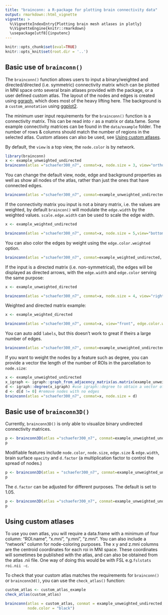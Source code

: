 ```yaml
---
title: "brainconn: a R-package for plotting brain connectivity data"
output: rmarkdown::html_vignette
vignette: >
  %\VignetteIndexEntry{Plotting brain mesh atlases in plotly}
  %\VignetteEngine{knitr::rmarkdown}
  \usepackage[utf8]{inputenc}
---
```


```r
knitr::opts_chunk$set(eval=TRUE)
knitr::opts_knit$set(root.dir = '..')
```

## Basic use of `brainconn()`
The `brainconn()` function allows users to input a binary/weighted and directed/directed (i.e. symmetric) connectivity matrix which can be plotted in MNI space onto several brain atlases provided with the package, or a user defined custom atlas. The layout of the nodes and edges is created using [ggraph](https://github.com/thomasp85/ggraph), which does most of the heavy lifting here. The background is a `custom_annotation` using [ggplot2](https://github.com/tidyverse/ggplot2). 

The minimum user input requirements for the `brainconn()` function is a connectivity matrix. This can be read into `r` as a matrix or data.fame. Some example connectivity matrices can be found in the `data/example` folder. The number of rows & columns should match the number of regions in the selected atlas. Custom atlases can also be used, see [Using custom atlases]. 

By default, the `view` is a top view, the `node.color` is by network.

```r
library(brainconn)
x <- example_unweighted_undirected
brainconn(atlas ="schaefer300_n7", conmat=x, node.size = 3, view="ortho")
```



You can change the default view, node, edge and background properties as well as show all nodes of the atlas, rather than just the ones that have connected edges.  
```r
brainconn(atlas ="schaefer300_n7", conmat=example_unweighted_undirected, view="left", node.size = 3, node.color = "hotpink", edge.width = 2, edge.color="darkblue", edge.alpha = 0.8, all.nodes = T, show.legend = F)
```

If the connectivity matrix you input is not a binary matrix, i.e. the values are weighted, by default `braincon()` will modulate the `edge.width` by the weighted values. `scale.edge.width` can be used to scale the edge width.

```r
x <- example_weighted_undirected

brainconn(atlas ="schaefer300_n7", conmat=x, node.size = 5,view="bottom", scale.edge.width = c(1,3), background.alpha = 0.4, show.legend = F)
```

You can also color the edges by weight using the `edge.color.weighted` option.

```r

brainconn(atlas ="schaefer300_n7", conmat=example_weighted_undirected, node.size = 7,view="bottom", edge.width = 2, edge.color.weighted = T, show.legend = T)
```

If the input is a directed matrix (i.e. non-symmetrical), the edges will be displayed as directed arrows, with the `edge.width` and `edge.color` serving the same purpose:

```r
x <- example_unweighted_directed

brainconn(atlas ="schaefer300_n7", conmat=x, node.size = 4, view="right", edge.alpha = 0.6)
```

Weighted and directed matrix example:
```r
x <- example_weighted_directed

brainconn(atlas ="schaefer300_n7", conmat=x, view="front", edge.color.weighted=T)
```


You can auto add `labels`, but this doesn't work to great if theirs a large number of edges. 
```r
brainconn(atlas ="schaefer300_n7", conmat=example_unweighted_undirected, labels = T, label.size = 2, node.size = 3)
```

If you want to weight the nodes by a feature such as degree, you can provide a vector the length of the number of ROIs in the parcellation to `node.size`: 

```r
x <- example_unweighted_undirected
x_igraph <- igraph::graph_from_adjacency_matrix(as.matrix(example_unweighted_undirected)) #convert connectivity matrix into an graph object.
d <- igraph::degree(x_igraph) #use igraph::degree to obtain a vector of nodal degree
d <- d[d != 0] #remove nodes with no edges 
brainconn(atlas ="schaefer300_n7", conmat=x, node.size = d)
```



## Basic use of `brainconn3D()`
Currently, `brainconn3D()` is only able to visualize binary undirected connectivity matrices. 

```r
p <- brainconn3D(atlas ="schaefer300_n7", conmat=example_unweighted_undirected, show.legend = F)
p
```

Modifiable features include `node.color`, `node.size`, `edge.size` & `edge.width`, brain surface `opacity` and `d.factor` (a multiplication factor to control the spread of nodes.)
```r
p <- brainconn3D(atlas = "schaefer300_n7", conmat=example_unweighted_undirected, edge.width = 6, edge.color = "green", node.size = 8, node.color = "red", show.legend = F)
p
```


The `d.factor` can be adjusted for different purposes. The default is set to 1.05.
```r
p <- brainconn3D(atlas ="schaefer300_n7", conmat=example_unweighted_undirected, edge.width = 3, edge.color = "brown", node.size = 3, d.factor = 1.3, all.nodes = T, opacity = 0.3, show.legend = F)
p
```

## Using custom atlases

To use you own atlas, you will require a data.frame with a minimum of four column: "ROI.name", "x.mni", "y.mni", "z.mni". You can also include a "network" column for node-coloring purposes. The x y and z.mni columns are the centroid coordinates for each roi in MNI space. These coordinates will sometimes be published with the atlas, and can also be obtained from the atlas .nii file. One way of doing this would be with FSL e.g.`fslstats roi.nii -c`.

To check that your custom atlas matches the requirements for `brainconn()` or `brainconn3d()`, you can use the `check_atlas()` function:

```r
custom_atlas <- custom_atlas_example
check_atlas(custom_atlas)

brainconn(atlas = custom_atlas, conmat = example_unweighted_undirected,
          node.color = "black")
```



